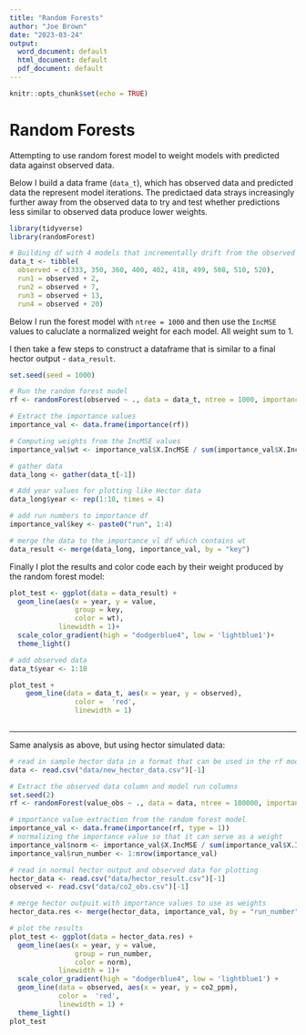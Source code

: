 ```yaml
---
title: "Random Forests"
author: "Joe Brown"
date: "2023-03-24"
output:
  word_document: default
  html_document: default
  pdf_document: default
---
```


```r
knitr::opts_chunk$set(echo = TRUE)
```

# Random Forests

Attempting to use random forest model to weight models with predicted data against observed data.

Below I build a data frame (`data_t`), which has observed data and predicted data the represent model iterations. The predictaed data strays increasingly further away from the observed data to try and test whether predictions less similar to observed data produce lower weights.

```r
library(tidyverse)
library(randomForest)

# Building df with 4 models that incrementally drift from the observed data
data_t <- tibble(
  observed = c(333, 350, 360, 400, 402, 418, 499, 508, 510, 520),
  run1 = observed + 2,
  run2 = observed + 7,
  run3 = observed + 13,
  run4 = observed + 20)

```

Below I run the forest model with `ntree = 1000` and then use the `IncMSE` values to caluclate a normalized weight for each model. All weight sum to 1.

I then take a few steps to construct a dataframe that is similar to a final hector output - `data_result`.

```r
set.seed(seed = 1000)

# Run the random forest model
rf <- randomForest(observed ~ ., data = data_t, ntree = 1000, importance = T)

# Extract the importance values
importance_val <- data.frame(importance(rf))

# Computing weights from the IncMSE values
importance_val$wt <- importance_val$X.IncMSE / sum(importance_val$X.IncMSE)

# gather data
data_long <- gather(data_t[-1])

# Add year values for plotting like Hector data
data_long$year <- rep(1:10, times = 4)

# add run numbers to importance df
importance_val$key <- paste0("run", 1:4) 

# merge the data to the importance_vl df which contains wt
data_result <- merge(data_long, importance_val, by = "key")

```

Finally I plot the results and color code each by their weight produced by the random forest model:

```r
plot_test <- ggplot(data = data_result) +
  geom_line(aes(x = year, y = value, 
                group = key,
                color = wt),
            linewidth = 1)+
  scale_color_gradient(high = "dodgerblue4", low = 'lightblue1')+
  theme_light()

# add observed data
data_t$year <- 1:10

plot_test + 
    geom_line(data = data_t, aes(x = year, y = observed),
                color =  'red',
                linewidth = 1)
  
```
____

Same analysis as above, but using hector simulated data:

```r
# read in sample hector data in a format that can be used in the rf model 
data <- read.csv("data/new_hector_data.csv")[-1]

# Extract the observed data column and model run columns
set.seed(2)
rf <- randomForest(value_obs ~ ., data = data, ntree = 100000, importance = T)

# importance value extraction from the random forest model
importance_val <- data.frame(importance(rf, type = 1))
# normalizing the importance value so that it can serve as a weight
importance_val$norm <- importance_val$X.IncMSE / sum(importance_val$X.IncMSE)
importance_val$run_number <- 1:nrow(importance_val)

# read in normal hector output and observed data for plotting
hector_data <- read.csv("data/hector_result.csv")[-1]
observed <- read.csv("data/co2_obs.csv")[-1]

# merge hector outpuit with importance values to use as weights
hector_data.res <- merge(hector_data, importance_val, by = "run_number")

# plot the results
plot_test <- ggplot(data = hector_data.res) +
  geom_line(aes(x = year, y = value, 
                group = run_number,
                color = norm),
            linewidth = 1)+
  scale_color_gradient(high = "dodgerblue4", low = 'lightblue1') +
  geom_line(data = observed, aes(x = year, y = co2_ppm),
            color =  'red',
            linewidth = 1) +
  theme_light()
plot_test
```

